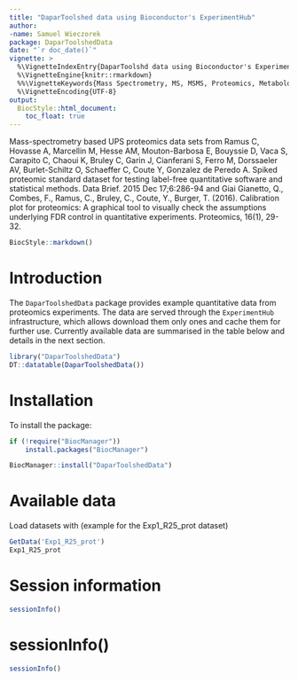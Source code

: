 ```yaml
---
title: "DaparToolshed data using Bioconductor's ExperimentHub"
author:
-name: Samuel Wieczorek
package: DaparToolshedData
date: "`r doc_date()`"
vignette: >
  %\VignetteIndexEntry{DaparToolshd data using Bioconductor's ExperimentHub}
  %\VignetteEngine{knitr::rmarkdown}
  %%\VignetteKeywords{Mass Spectrometry, MS, MSMS, Proteomics, Metabolomics}
  %\VignetteEncoding{UTF-8}
output: 
  BiocStyle::html_document:
    toc_float: true
---
```



Mass-spectrometry based UPS proteomics data sets from Ramus C, 
Hovasse A, Marcellin M, Hesse AM, Mouton-Barbosa E, Bouyssie D, 
Vaca S, Carapito C, Chaoui K, Bruley C, Garin J, Cianferani S, 
Ferro M, Dorssaeler AV, Burlet-Schiltz O, Schaeffer C, Coute Y, 
Gonzalez de Peredo A. 
Spiked proteomic standard dataset for testing label-free 
quantitative software and statistical methods. Data Brief. 2015 
Dec 17;6:286-94 and Giai Gianetto, Q., Combes, F., Ramus, C., 
Bruley, C., Coute, Y., Burger, T. (2016). Calibration plot for 
proteomics: A graphical tool to visually check the assumptions 
underlying FDR control in quantitative experiments. Proteomics, 
16(1), 29-32.


```r
BiocStyle::markdown()
```

# Introduction

The `DaparToolshedData` package provides example quantitative data from 
proteomics experiments. The data are served through the
`ExperimentHub` infrastructure, which allows download them only ones
and cache them for further use. Currently available data are summarised
in the table below and details in the next section.

```r
library("DaparToolshedData")
DT::datatable(DaparToolshedData())
```

# Installation

To install the package:

```r
if (!require("BiocManager"))
    install.packages("BiocManager")

BiocManager::install("DaparToolshedData")
```


# Available data

Load datasets with (example for the Exp1_R25_prot dataset)

```r
GetData('Exp1_R25_prot')
Exp1_R25_prot
```


# Session information {-}

```r
sessionInfo()
```

# sessionInfo()

```r
sessionInfo()
```